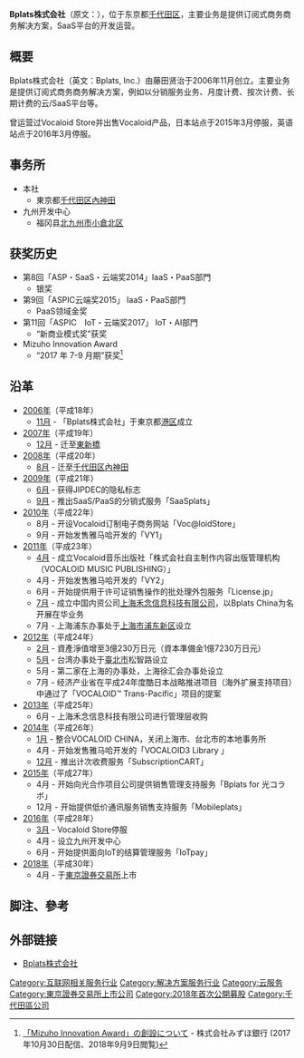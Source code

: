 {{Infobox company
| name = Bplats株式会社
| name_en = 
| logo = 
| logo_size = 
| logo_caption = 
| image =          
| image_size =
| image_caption =
| former_name =
| type = [[株式会社|株式会社]]
| trading_name = 
| native_name = ビープラッツ株式会社
| native_name_lang = ja
| other_name = Bplats,Inc.
| traded_as = {{Tyo|tyo=m|4381|2018年4月4日}}
| ISIN = 
| local_code_name=ja
| local_code = 
| fate = 
| predecessor = 
| successor = 
| foundation = [[2006年|2006年]]（[[平成|平成]]18年）[[11月|11月]]
| defunct = <!-- {{End date|YYYY|MM|DD}} -->
| location = 日本<br /><span style="color:red">〒</span>101-0022<br />[[東京都|東京都]][[千代田|千代田]][[神田練塀町|神田練塀町]]3<br/>富士軟體秋葉原大樓 15F
| locations = 
| area_served = 
| founder = 藤田健治
| key_people = 代表取締役社長 藤田健治
| industry = 信息通讯业
| products = 
| services = 
| revenue = 5亿61百万日元（截止2018年3月）
| operating_income = 46百万日元（截止2018年3月）
| net_income = 40百万日元
| net_income_year = 截止2018年3月
| aum = <!-- 僅適用於金融服務類公司。 -->
| assets = 4亿76百万日元（2018年6月）
| equity = 4亿8363万2千日元<br />（截止2018年3月）<ref name="fy2018_report">{{Cite web|url = http://contents.xj-storage.jp/xcontents/AS06637/464093ea/0090/4101/8413/b204af9c089c/S100G68L.pdf|title = 第13期 有価証券報告書|publisher = ビープラッツ株式会社|date = 2019-06-26|accessdate = 2019-07-13|archive-date = 2020-11-08|archive-url = https://web.archive.org/web/20201108195834/http://contents.xj-storage.jp/xcontents/AS06637/464093ea/0090/4101/8413/b204af9c089c/S100G68L.pdf}}</ref>
| owner = 
| num_employees = 47人
| num_employees_year = 2019年3月<ref name="fy2018_report" />
| parent = 
| divisions = 
| subsid = 
| homepage = {{URL|http://www.bplats.co.jp/}}
| slogan = 
| capital = 
| market_value = 
| P/E_ratio = 
| earnings_per_share = 
| net_asset_value = 
| accounting_period = 3月31日
| major_shareholder = {{tsl|ja|東京センチュリー|东京世纪|东京世纪}}株式会社 32.47%<br />篠崎明 6.75%<br />藤田健治 5.23%<br />株式会社Networld 2.84%<br />宮崎琢磨 2.62%<br />（截至2019年9月30日）<ref name="fy2020q2_report">{{Cite web|url = http://contents.xj-storage.jp/xcontents/AS06637/b5734d4c/392e/4c57/9c4d/1d51d4a53d07/S100HCQA.pdf|title = 四半期報告書 - 第14期第2四半期|publisher = ビープラッツ株式会社|date = 2019-11-13|accessdate = 2019-11-17|archive-date = 2020-11-05|archive-url = https://web.archive.org/web/20201105031827/http://contents.xj-storage.jp/xcontents/AS06637/b5734d4c/392e/4c57/9c4d/1d51d4a53d07/S100HCQA.pdf}}</ref>
| footnotes = 
}}

'''Bplats株式会社'''（原文：{{lang|ja|ビープラッツ株式会社}}），位于东京都[[千代田区|千代田区]]，主要业务是提供订阅式商务商务解决方案，SaaS平台的开发运营。

== 概要 ==
Bplats株式会社（英文：Bplats, Inc.）由藤田贤治于2006年11月创立。主要业务是提供订阅式商务商务解决方案，例如以分销服务业务、月度计费、按次计费、长期计费的云/SaaS平台等。

曾运营过Vocaloid Store并出售Vocaloid产品，日本站点于2015年3月停服，英语站点于2016年3月停服。

== 事务所 ==
* 本社
** 東京都[[千代田区|千代田区]][[內神田|內神田]]
* 九州开发中心
** 福冈县[[北九州市|北九州市]][[小倉北区|小倉北区]]

== 获奖历史 ==
* 第8回「ASP・SaaS・云端奖2014」IaaS・PaaS部門
** 银奖
* 第9回「ASPIC云端奖2015」 IaaS・PaaS部門
** PaaS领域金奖
* 第11回「ASPIC　IoT・云端奖2017」 IoT・AI部門
** “新商业模式奖”获奖
* Mizuho Innovation Award
** “2017 年 7-9 月期”获奖<ref>[https://www.mizuhobank.co.jp/release/pdf/20171030_2release_jp.pdf 「Mizuho Innovation Award」の創設について] {{Wayback|url=https://www.mizuhobank.co.jp/release/pdf/20171030_2release_jp.pdf |date=20180909185121 }} - 株式会社みずほ銀行 (2017年10月30日配信、2018年9月9日閲覧)</ref> 

== 沿革 ==
* [[2006年|2006年]]（平成18年）
** [[11月|11月]] - 「Bplats株式会社」于東京都[[港區_(東京都)|港区]]成立
* [[2007年|2007年]]（平成19年）
** [[12月|12月]] - 迁至[[東新橋_(東京都港區)|東新橋]]
* [[2008年|2008年]]（平成20年）
** [[8月|8月]] - 迁至[[千代田區|千代田区]][[內神田|內神田]]
* [[2009年|2009年]]（平成21年）
** [[6月|6月]] - 获得JIPDEC的隐私标志
** [[9月|9月]] - 推出SaaS/PaaS的分销式服务「SaaSplats」
* [[2010年|2010年]]（平成22年）
** 8月 - 开设Vocaloid订制电子商务网站「Voc@loidStore」
** 9月 - 开始发售雅马哈开发的「VY1」
* [[2011年|2011年]]（平成23年）
** [[4月|4月]] - 成立Vocaloid音乐出版社「株式会社自主制作内容出版管理机构（VOCALOID MUSIC PUBLISHING）」
** 4月 - 开始发售雅马哈开发的「VY2」
** 6月 - 开始提供用于许可证销售操作的批处理外包服务「License.jp」
** [[7月|7月]] - 成立中国内资公司[[上海禾念|上海禾念信息科技有限公司]]，以Bplats China为名开展在华业务
** 7月 - 上海浦东办事处于[[上海市|上海市]][[浦东新区|浦东新区]]设立
* [[2012年|2012年]]（平成24年）
** [[2月|2月]] - 資產淨值增至3億230万日元（資本準備金1億7230万日元）
** [[5月|5月]] - 台湾办事处于[[臺北市|臺北市]]松智路设立
** 5月 - 第二家在上海的办事处，上海徐汇会办事处设立
** 7月 - 经济产业省在平成24年度酷日本战略推进项目（海外扩展支持项目）中通过了「VOCALOID™ Trans-Pacific」项目的提案
* [[2013年|2013年]]（平成25年）
** 6月 - 上海禾念信息科技有限公司进行管理层收购
* [[2014年|2014年]]（平成26年）
** [[1月|1月]] - 整合VOCALOID CHINA，关闭上海市、台北市的本地事务所
** 4月 - 开始发售雅马哈开发的「VOCALOID3 Library {{lang|ja|マクネナナ}}」
**[[12月|12月]] - 推出计次收费服务「SubscriptionCART」
* [[2015年|2015年]]（平成27年）
**4月 - 开始向光合作项目公司提供销售管理支持服务「Bplats for 光コラボ」
**12月 - 开始提供低价通讯服务销售支持服务「Mobileplats」
* [[2016年|2016年]]（平成28年）
**[[3月|3月]] - Vocaloid Store停服
**4月 - 设立九州开发中心
**6月 - 开始提供面向IoT的结算管理服务「IoTpay」
* [[2018年|2018年]]（平成30年）
**4月 - 于[[東京證券交易所|東京證券交易所]]{{tsl|ja|マザーズ|Mothers|Mothers}}上市

== 脚注、參考 ==
<references />

== 外部链接==
* [http://www.bplats.co.jp Bplats株式会社] {{Wayback|url=http://www.bplats.co.jp/ |date=20210128012316 }}


[[Category:互联网相关服务行业|Category:互联网相关服务行业]]
[[Category:解决方案服务行业|Category:解决方案服务行业]]
[[Category:云服务|Category:云服务]]
[[Category:東京證券交易所上市公司|Category:東京證券交易所上市公司]]
[[Category:2018年首次公開募股|Category:2018年首次公開募股]]
[[Category:千代田區公司|Category:千代田區公司]]